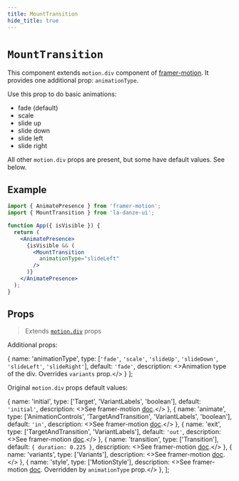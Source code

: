 ```yaml
---
title: MountTransition
hide_title: true
---
```


# `MountTransition`

This component extends `motion.div` component of [framer-motion](https://www.framer.com/motion/). It provides one additional prop: `animationType`.

Use this prop to do basic animations:
* fade (default)
* scale
* slide up
* slide down
* slide left
* slide right

All other `motion.div` props are present, but some have default values. See below.

## Example

```jsx
import { AnimatePresence } from 'framer-motion';
import { MountTransition } from 'la-danze-ui';

function App({ isVisible }) {
  return (
    <AnimatePresence>
      {isVisible && (
        <MountTransition
          animationType="slideLeft"
        />
      )}
    </AnimatePresence>
  );
}
```

## Props

> Extends [`motion.div`](https://www.framer.com/api/motion/component/#props) props

Additional props:

  {
    name: 'animationType',
    type: [`'fade'`, `'scale'`, `'slideUp'`, `'slideDown'`, `'slideLeft'`, `'slideRight'`],
    default: `'fade'`,
    description: <>Animation type of the div. Overrides <code>variants</code> prop.</>
  }
];

<PropsTable componentProps={additionalProps} />

Original `motion.div` props default values:

  {
    name: 'initial',
    type: ['Target', 'VariantLabels', 'boolean'],
    default: `'initial'`,
    description: <>See framer-motion <a href="https://www.framer.com/api/motion/component/#motionprops.initial">doc</a>.</>
  },
  {
    name: 'animate',
    type: ['AnimationControls', 'TargetAndTransition', 'VariantLabels', 'boolean'],
    default: `'in'`,
    description: <>See framer-motion <a href="https://www.framer.com/api/motion/component/#motionprops.animate">doc</a>.</>
  },
  {
    name: 'exit',
    type: ['TargetAndTransition', 'VariantLabels'],
    default: `'out'`,
    description: <>See framer-motion <a href="https://www.framer.com/api/motion/component/#motionprops.exit">doc</a>.</>
  },
  {
    name: 'transition',
    type: ['Transition'],
    default: `{ duration: 0.225 }`,
    description: <>See framer-motion <a href="https://www.framer.com/api/motion/component/#motionprops.transition">doc</a>.</>
  },
  {
    name: 'variants',
    type: ['Variants'],
    description: <>See framer-motion <a href="https://www.framer.com/api/motion/component/#motionprops.variants">doc</a>.</>
  },
  {
    name: 'style',
    type: ['MotionStyle'],
    description: <>See framer-motion <a href="https://www.framer.com/api/motion/component/#motionprops.style">doc</a>. Overridden by <code>animationType</code> prop.</>
  },
];

<PropsTable componentProps={defaultProps} />
